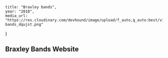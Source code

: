 	title: "Braxley bands",
	year: "2018",
	media_url: "https://res.cloudinary.com/devhound/image/upload/f_auto,q_auto:best/v1544099482/braxley-bands_dqujst.png"
}


## Braxley Bands Website